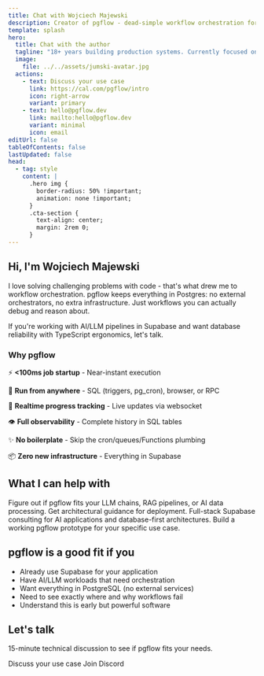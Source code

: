 ```yaml
---
title: Chat with Wojciech Majewski
description: Creator of pgflow - dead-simple workflow orchestration for Supabase. 18+ years full stack experience, AI workflow specialist.
template: splash
hero:
  title: Chat with the author
  tagline: "18+ years building production systems. Currently focused on pgflow and AI workflows in Supabase.<br/>Let's talk if you're working on something interesting."
  image:
    file: ../../assets/jumski-avatar.jpg
  actions:
    - text: Discuss your use case
      link: https://cal.com/pgflow/intro
      icon: right-arrow
      variant: primary
    - text: hello@pgflow.dev
      link: mailto:hello@pgflow.dev
      variant: minimal
      icon: email
editUrl: false
tableOfContents: false
lastUpdated: false
head:
  - tag: style
    content: |
      .hero img {
        border-radius: 50% !important;
        animation: none !important;
      }
      .cta-section {
        text-align: center;
        margin: 2rem 0;
      }
---
```



## Hi, I'm Wojciech Majewski

I love solving challenging problems with code - that's what drew me to workflow orchestration. pgflow keeps everything in Postgres: no external orchestrators, no extra infrastructure. Just workflows you can actually debug and reason about.

If you're working with AI/LLM pipelines in Supabase and want database reliability with TypeScript ergonomics, let's talk.

### Why pgflow

⚡ **\<100ms job startup** - Near-instant execution

🔌 **Run from anywhere** - SQL (triggers, pg_cron), browser, or RPC

📡 **Realtime progress tracking** - Live updates via websocket

👁️ **Full observability** - Complete history in SQL tables

✨ **No boilerplate** - Skip the cron/queues/Functions plumbing

📦 **Zero new infrastructure** - Everything in Supabase

## What I can help with

<CardGrid>
<Card title="pgflow for AI Workflows" icon="rocket">
Figure out if pgflow fits your LLM chains, RAG pipelines, or AI data processing. Get architectural guidance for deployment.
</Card>

<Card title="Supabase + AI Architecture" icon="seti:db">
Full-stack Supabase consulting for AI applications and database-first architectures.
</Card>

<Card title="Proof of Concept" icon="approve-check-circle">
Build a working pgflow prototype for your specific use case.
</Card>
</CardGrid>

## pgflow is a good fit if you

- Already use Supabase for your application
- Have AI/LLM workloads that need orchestration
- Want everything in PostgreSQL (no external services)
- Need to see exactly where and why workflows fail
- Understand this is early but powerful software

## Let's talk

15-minute technical discussion to see if pgflow fits your needs.

<div class="cta-section">
  <LinkButton href="https://cal.com/pgflow/intro" variant="primary" icon="right-arrow">
    Discuss your use case
  </LinkButton>

  <LinkButton href="https://pgflow.dev/discord/" variant="minimal" icon="comment">
    Join Discord
  </LinkButton>
</div>
